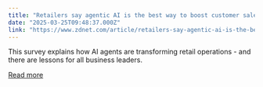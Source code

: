```yaml
---
title: "Retailers say agentic AI is the best way to boost customer sales"
date: "2025-03-25T09:48:37.000Z"
link: "https://www.zdnet.com/article/retailers-say-agentic-ai-is-the-best-way-to-boost-customer-sales/"
---
```


This survey explains how AI agents are transforming retail operations - and there are lessons for all business leaders.

[Read more](https://www.zdnet.com/article/retailers-say-agentic-ai-is-the-best-way-to-boost-customer-sales/)
